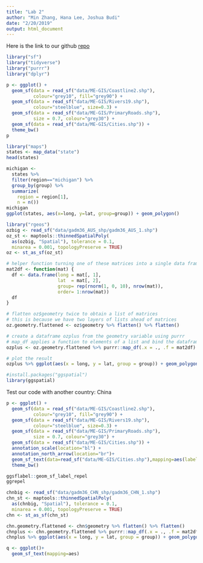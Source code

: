 ```yaml
---
title: "Lab 2"
author: "Min Zhang, Hana Lee, Joshua Budi"
date: "2/20/2019"
output: html_document
---
```


Here is the link to our github [repo](https://github.com/MinZhang95/Lab-2)


```r
library("sf")
library("tidyverse")
library("purrr")
library("dplyr")
```

```r
p <- ggplot() +
  geom_sf(data = read_sf("data/ME-GIS/Coastline2.shp"), 
          colour="grey10", fill="grey90") +
  geom_sf(data = read_sf("data/ME-GIS/Rivers19.shp"), 
          colour="steelblue", size=0.3) +
  geom_sf(data = read_sf("data/ME-GIS/PrimaryRoads.shp"), 
          size = 0.7, colour="grey30") +
  geom_sf(data = read_sf("data/ME-GIS/Cities.shp")) +
  theme_bw()
p
```


```r
library("maps")
states <- map_data("state")
head(states)

michigan <- 
  states %>% 
  filter(region=="michigan") %>%
  group_by(group) %>% 
  summarize(
    region = region[1],
    n = n())
michigan
ggplot(states, aes(x=long, y=lat, group=group)) + geom_polygon()

```
```r
library("rgeos")
ozbig <- read_sf("data/gadm36_AUS_shp/gadm36_AUS_1.shp")
oz_st <- maptools::thinnedSpatialPoly(
  as(ozbig, "Spatial"), tolerance = 0.1, 
  minarea = 0.001, topologyPreserve = TRUE)
oz <- st_as_sf(oz_st)

# helper function turning one of these matrices into a single data frame
mat2df <- function(mat) {
  df <- data.frame(long = mat[, 1],
                   lat  = mat[, 2], 
                   group= rep(rnorm(1, 0, 10), nrow(mat)), 
                   order= 1:nrow(mat))
  df
}

# flatten oz$geometry twice to obtain a list of matrices
# this is because we have two layers of lists ahead of matrices
oz.geometry.flattened <- oz$geometry %>% flatten() %>% flatten()

# create a dataframe ozplus from the geometry variable using purrr
# map_df applies a function to elements of a list and bind the dataframes together
ozplus <- oz.geometry.flattened %>% purrr::map_df(.x = ., .f = mat2df)

# plot the result
ozplus %>% ggplot(aes(x = long, y = lat, group = group)) + geom_polygon()

#install.packages("ggspatial")
library(ggspatial)
```

Test our code with another country: China

```r
p <- ggplot() +
  geom_sf(data = read_sf("data/ME-GIS/Coastline2.shp"), 
          colour="grey10", fill="grey90") +
  geom_sf(data = read_sf("data/ME-GIS/Rivers19.shp"), 
          colour="steelblue", size=0.3) +
  geom_sf(data = read_sf("data/ME-GIS/PrimaryRoads.shp"), 
          size = 0.7, colour="grey30") +
  geom_sf(data = read_sf("data/ME-GIS/Cities.shp")) +
  annotation_scale(location="bl") +
  annotation_north_arrow(location="br")+ 
  geom_sf_text(data=read_sf("data/ME-GIS/Cities.shp"),mapping=aes(label=Name))+
  theme_bw()

ggsflabel::geom_sf_label_repel
ggrepel
```

```r
chnbig <- read_sf("data/gadm36_CHN_shp/gadm36_CHN_1.shp")
chn_st <- maptools::thinnedSpatialPoly(
  as(chnbig, "Spatial"), tolerance = 0.1, 
  minarea = 0.001, topologyPreserve = TRUE)
chn <- st_as_sf(chn_st)

chn.geometry.flattened <- chn$geometry %>% flatten() %>% flatten()
chnplus <- chn.geometry.flattened %>% purrr::map_df(.x = ., .f = mat2df)
chnplus %>% ggplot(aes(x = long, y = lat, group = group)) + geom_polygon()
```


```r
q <- ggplot()+
  geom_sf_text(mapping=aes)
```

